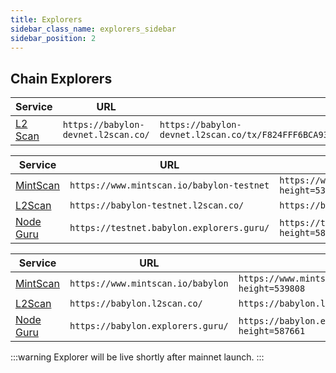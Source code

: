 ```yaml
---
title: Explorers
sidebar_class_name: explorers_sidebar
sidebar_position: 2
---
```



## Chain Explorers

<Tabs>
<TabItem value="phase3-devnet" label="Phase 3: Devnet">

| Service | URL | Example |
|---------|-----|---------|
| [L2 Scan](https://babylon-devnet.l2scan.co/) | `https://babylon-devnet.l2scan.co/` | `https://babylon-devnet.l2scan.co/tx/F824FFF6BCA930CDDA87B63AA1D0BDB001E78E8635143CB2AA7332F595777443` |

</TabItem>
<TabItem value="phase2-testnet" label="Phase 2: Testnet" default>

| Service | URL | Example |
|---------|-----|---------|
| [MintScan](https://www.mintscan.io/babylon-testnet) | `https://www.mintscan.io/babylon-testnet` | `https://www.mintscan.io/babylon-testnet/tx/F644F97AC47859A059EF0254364DD8E48517CFC5C6B5B38F5EE1C730F335F2A0?height=539808` |
| [L2Scan](https://babylon-testnet.l2scan.co/) | `https://babylon-testnet.l2scan.co/` | `https://babylon-testnet.l2scan.co/tx/F2822E21CDFA0E3AF8740AA527723090553851704730C8202C05E6919867228B` |
| [Node Guru](https://testnet.babylon.explorers.guru/) | `https://testnet.babylon.explorers.guru/` | `https://testnet.babylon.explorers.guru/transaction/548E930B4656B976C00A0D163E4FE944BEF93A4EBFFB4C1CC45E5924C1C419D4?height=587661` |

</TabItem>
<TabItem value="phase2-mainnet" label="Phase 2: Mainnet">

| Service | URL | Example |
|---------|-----|---------|
| [MintScan](https://www.mintscan.io/babylon) | `https://www.mintscan.io/babylon` | `https://www.mintscan.io/babylon/tx/F644F97AC47859A059EF0254364DD8E48517CFC5C6B5B38F5EE1C730F335F2A0?height=539808` |
| [L2Scan](https://babylon.l2scan.co/) | `https://babylon.l2scan.co/` | `https://babylon.l2scan.co/tx/F2822E21CDFA0E3AF8740AA527723090553851704730C8202C05E6919867228B` |
| [Node Guru](https://babylon.explorers.guru/) | `https://babylon.explorers.guru/` | `https://babylon.explorers.guru/transaction/548E930B4656B976C00A0D163E4FE944BEF93A4EBFFB4C1CC45E5924C1C419D4?height=587661` |

:::warning
Explorer will be live shortly after mainnet launch. 
:::

</TabItem>
</Tabs>
